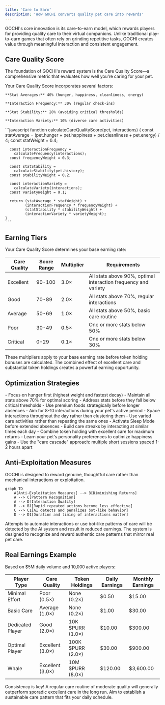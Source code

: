 ```yaml
---
title: 'Care to Earn'
description: 'How GOCHI converts quality pet care into rewards'
---
```


GOCHI's core innovation is its care-to-earn model, which rewards players for providing quality care to their virtual companions. Unlike traditional play-to-earn games that often rely on grinding repetitive tasks, GOCHI creates value through meaningful interaction and consistent engagement.

## Care Quality Score

The foundation of GOCHI's reward system is the Care Quality Score—a comprehensive metric that evaluates how well you're caring for your pet.

<CardGroup cols={2}>
  <Card title="Score Components" icon="chart-pie">
    Your Care Quality Score incorporates several factors:
    
    **Stat Averages:** 40% (hunger, happiness, cleanliness, energy)
    
    **Interaction Frequency:** 30% (regular check-ins)
    
    **Stat Stability:** 20% (avoiding critical thresholds)
    
    **Interaction Variety:** 10% (diverse care activities)
  </Card>
  
  <Card title="Score Calculation" icon="calculator">
    ```javascript
    function calculateCareQualityScore(pet, interactions) {
      const statAverage = (pet.hunger + pet.happiness + 
                           pet.cleanliness + pet.energy) / 4;
      const statWeight = 0.4;
      
      const interactionFrequency = 
        calculateFrequency(interactions);
      const frequencyWeight = 0.3;
      
      const statStability = 
        calculateStability(pet.history);
      const stabilityWeight = 0.2;
      
      const interactionVariety = 
        calculateVariety(interactions);
      const varietyWeight = 0.1;
      
      return (statAverage * statWeight) + 
             (interactionFrequency * frequencyWeight) + 
             (statStability * stabilityWeight) + 
             (interactionVariety * varietyWeight);
    }
    ```
  </Card>
</CardGroup>

## Earning Tiers

Your Care Quality Score determines your base earning rate:

| Care Quality | Score Range | Multiplier | Requirements |
|--------------|-------------|------------|--------------|
| Excellent | 90-100 | 3.0× | All stats above 90%, optimal interaction frequency and variety |
| Good | 70-89 | 2.0× | All stats above 70%, regular interactions |
| Average | 50-69 | 1.0× | All stats above 50%, basic care routine |
| Poor | 30-49 | 0.5× | One or more stats below 50% |
| Critical | 0-29 | 0.1× | One or more stats below 30% |

<Note>
These multipliers apply to your base earning rate before token holding bonuses are calculated. The combined effect of excellent care and substantial token holdings creates a powerful earning opportunity.
</Note>

## Optimization Strategies

<AccordionGroup>
  <Accordion title="Stat Management">
    - Focus on hunger first (highest weight and fastest decay)
    - Maintain all stats above 70% for optimal scoring
    - Address stats before they fall below critical thresholds
    - Use premium foods strategically before longer absences
  </Accordion>
  
  <Accordion title="Interaction Planning">
    - Aim for 8-10 interactions during your pet's active period
    - Space interactions throughout the day rather than clustering them
    - Use varied care activities rather than repeating the same ones
    - Activate Sleep Mode before extended absences
  </Accordion>
  
  <Accordion title="Advanced Techniques">
    - Build care streaks by interacting at similar times each day
    - Combine token holding with excellent care for maximum returns
    - Learn your pet's personality preferences to optimize happiness gains
    - Use the "care cascade" approach: multiple short sessions spaced 1-2 hours apart
  </Accordion>
</AccordionGroup>

## Anti-Exploitation Measures

GOCHI is designed to reward genuine, thoughtful care rather than mechanical interactions or exploitation.

```mermaid
graph TD
    A[Anti-Exploitation Measures] --> B[Diminishing Returns]
    A --> C[Pattern Recognition]
    A --> D[Interaction Quality]
    B --> B1[Rapid repeated actions become less effective]
    C --> C1[AI detects and penalizes bot-like behavior]
    D --> D1[Duration and timing of interactions matter]
```

<Warning>
Attempts to automate interactions or use bot-like patterns of care will be detected by the AI system and result in reduced earnings. The system is designed to recognize and reward authentic care patterns that mirror real pet care.
</Warning>

## Real Earnings Example

Based on $5M daily volume and 10,000 active players:

| Player Type | Care Quality | Token Holdings | Daily Earnings | Monthly Earnings |
|-------------|--------------|----------------|----------------|------------------|
| Minimal Effort | Poor (0.5×) | None (0.2×) | $0.50 | $15.00 |
| Basic Care | Average (1.0×) | None (0.2×) | $1.00 | $30.00 |
| Dedicated Player | Good (2.0×) | 10K $PURR (1.0×) | $10.00 | $300.00 |
| Optimal Player | Excellent (3.0×) | 100K $PURR (2.0×) | $30.00 | $900.00 |
| Whale | Excellent (3.0×) | 10M $PURR (8.0×) | $120.00 | $3,600.00 |

<Tip>
Consistency is key! A regular care routine of moderate quality will generally outperform sporadic excellent care in the long run. Aim to establish a sustainable care pattern that fits your daily schedule.
</Tip>